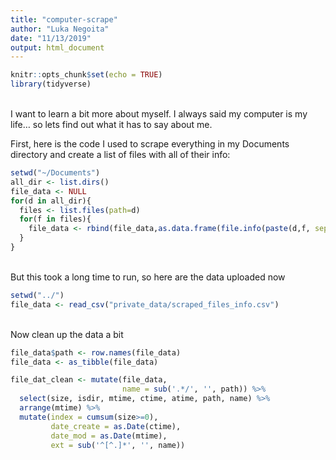 ```yaml
---
title: "computer-scrape"
author: "Luka Negoita"
date: "11/13/2019"
output: html_document
---
```


```r
knitr::opts_chunk$set(echo = TRUE)
library(tidyverse)
```

<br>
I want to learn a bit more about myself. I always said my computer is my life... so lets find out what it has to say about me.

First, here is the code I used to scrape everything in my Documents directory and create a list of files with all of their info:

```r
setwd("~/Documents")
all_dir <- list.dirs()
file_data <- NULL
for(d in all_dir){
  files <- list.files(path=d)
  for(f in files){
    file_data <- rbind(file_data,as.data.frame(file.info(paste(d,f, sep="/"))))
  }
}
```

<br>
But this took a long time to run, so here are the data uploaded now

```r
setwd("../")
file_data <- read_csv("private_data/scraped_files_info.csv")
```

<br>
Now clean up the data a bit

```r
file_data$path <- row.names(file_data)
file_data <- as_tibble(file_data)

file_dat_clean <- mutate(file_data,
                         name = sub('.*/', '', path)) %>%
  select(size, isdir, mtime, ctime, atime, path, name) %>%
  arrange(mtime) %>%
  mutate(index = cumsum(size>=0),
         date_create = as.Date(ctime),
         date_mod = as.Date(mtime),
         ext = sub('^[^.]*', '', name))
```

